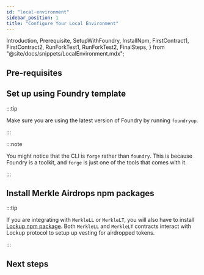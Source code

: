 ```yaml
---
id: "local-environment"
sidebar_position: 1
title: "Configure Your Local Environment"
---
```


  Introduction,
  Prerequisite,
  SetupWithFoundry,
  InstallNpm,
  FirstContract1,
  FirstContract2,
  RunForkTest1,
  RunForkTest2,
  FinalSteps,
} from "@site/docs/snippets/LocalEnvironment.mdx";

<Introduction protocol="Airdrops" />

## Pre-requisites

<Prerequisite />

## Set up using Foundry template

:::tip

Make sure you are using the latest version of Foundry by running `foundryup`.

:::

<SetupWithFoundry protocol="Airdrops" />

:::note

You might notice that the CLI is `forge` rather than `foundry`. This is because Foundry is a toolkit, and `forge` is
just one of the tools that comes with it.

:::

## Install Merkle Airdrops npm packages

:::tip

If you are integrating with `MerkleLL` or `MerkleLT`, you will also have to install
[Lockup npm package](/guides/lockup/examples/local-environment#install-lockup-npm-packages). Both `MerkleLL` and
`MerkleLT` contracts interact with Lockup protocol to setup up vesting for airdropped tokens.

:::

<InstallNpm protocol="Airdrops" />

## Next steps

<FinalSteps protocol="Airdrops" />

